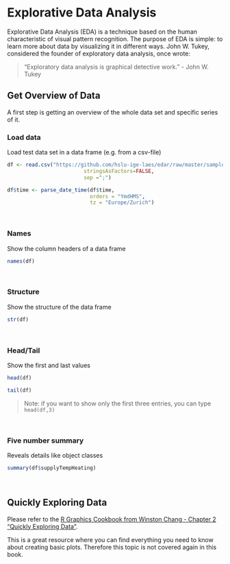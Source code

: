 # Explorative Data Analysis
Explorative Data Analysis (EDA) is a technique based on the human characteristic of visual pattern recognition. The purpose of EDA is simple: to learn more about data by visualizing it in different ways. John W. Tukey, considered the founder of exploratory data analysis, once wrote: 

> “Exploratory data analysis is graphical detective work.” - John W. Tukey

## Get Overview of Data
A first step is getting an overview of the whole data set and specific series of it.

### Load data
Load test data set in a data frame (e.g. from a csv-file)

```r
df <- read.csv("https://github.com/hslu-ige-laes/edar/raw/master/sampleData/centralHeating.csv",
                         stringsAsFactors=FALSE,
                         sep =";")

df$time <- parse_date_time(df$time,
                           orders = "YmdHMS",
                           tz = "Europe/Zurich")
```

<br>

### Names
Show the column headers of a data frame

```r
names(df)
```

<br>

### Structure
Show the structure of the data frame

```r
str(df)
```

<br>

### Head/Tail
Show the first and last values

```r
head(df)
```

```r
tail(df)
```

> Note: if you want to show only the first three entries, you can type `head(df,3)`

<br>

### Five number summary

Reveals details like object classes

```r
summary(df$supplyTempHeating)
```

<br>

## Quickly Exploring Data
Please refer to the <a href="https://r-graphics.org/chapter-quick" target="_blank">R Graphics Cookbook from Winston Chang - Chapter 2 "Quickly Exploring Data"</a>.

This is a great resource where you can find everything you need to know about creating basic plots. Therefore this topic is not covered again in this book. 
